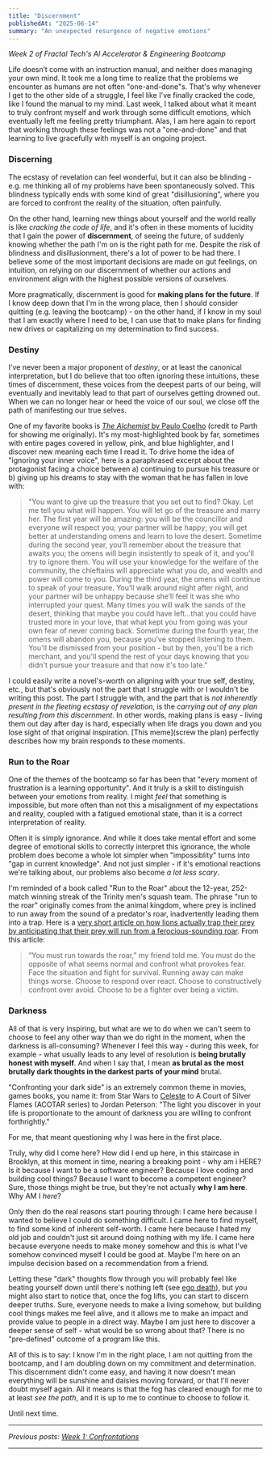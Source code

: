 ```yaml
---
title: "Discernment"
publishedAt: "2025-06-14"
summary: "An unexpected resurgence of negative emotions"
---
```


_Week 2 of Fractal Tech's AI Accelerator & Engineering Bootcamp_

Life doesn’t come with an instruction manual, and neither does managing your own mind. It took me a long time to realize that the problems we encounter as humans are not often "one-and-done"s. That's why whenever I get to the other side of a struggle, I feel like I've finally cracked the code, like I found the manual to my mind. Last week, I talked about what it meant to truly confront myself and work through some difficult emotions, which eventually left me feeling pretty triumphant. Alas, I am here again to report that working through these feelings was not a "one-and-done" and that learning to live gracefully with myself is an ongoing project.

### Discerning

The ecstasy of revelation can feel wonderful, but it can also be blinding - e.g. me thinking all of my problems have been spontaneously solved. This blindness typically ends with some kind of great "disillusioning", where you are forced to confront the reality of the situation, often painfully.

On the other hand, learning new things about yourself and the world really is like _cracking the code of life_, and it's often in these moments of lucidity that I gain the power of **discernment**, of seeing the future, of suddenly knowing whether the path I'm on is the right path for me. Despite the risk of blindness and disillusionment, there's a lot of power to be had there. I believe some of the most important decisions are made on gut feelings, on intuition, on relying on our discernment of whether our actions and environment align with the highest possible versions of ourselves.

More pragmatically, discernment is good for **making plans for the future**. If I know deep down that I'm in the wrong place, then I should consider quitting (e.g. leaving the bootcamp) - on the other hand, if I know in my soul that I am exactly where I need to be, I can use that to make plans for finding new drives or capitalizing on my determination to find success.

### Destiny

I've never been a major proponent of _destiny_, or at least the canonical interpretation, but I do believe that too often ignoring these intuitions, these times of discernment, these voices from the deepest parts of our being, will eventually and inevitably lead to that part of ourselves getting drowned out. When we can no longer hear or heed the voice of our soul, we close off the path of manifesting our true selves.

One of my favorite books is [_The Alchemist_ by Paulo Coelho](https://www.elizabethrider.com/why-everyone-should-read-the-alchemist/) (credit to Parth for showing me originally). It's my most-highlighted book by far, sometimes with entire pages covered in yellow, pink, and blue highlighter, and I discover new meaning each time I read it. To drive home the idea of "ignoring your inner voice", here is a paraphrased excerpt about the protagonist facing a choice between a) continuing to pursue his treasure or b) giving up his dreams to stay with the woman that he has fallen in love with:

> "You want to give up the treasure that you set out to find? Okay. Let me tell you what will happen. You will let go of the treasure and marry her. The first year will be amazing: you will be the councillor and everyone will respect you; your partner will be happy; you will get better at understanding omens and learn to love the desert. Sometime during the second year, you’ll remember about the treasure that awaits you; the omens will begin insistently to speak of it, and you'll try to ignore them. You will use your knowledge for the welfare of the community, the chieftains will appreciate what you do, and wealth and power will come to you. During the third year, the omens will continue to speak of your treasure. You’ll walk around night after
> night, and your partner will be unhappy because she’ll feel it
> was she who interrupted your quest. Many times you will walk the sands of the desert, thinking that maybe you could have left...that you could have trusted more in your love, that what kept you from going was your own fear of never coming back. Sometime during the fourth year, the omens will abandon you, because you've stopped listening to them. You'll be dismissed from your position - but by then, you'll be a rich merchant, and you'll spend the rest of your days knowing that you didn't pursue your treasure and that now it's too late."

I could easily write a novel's-worth on aligning with your true self, destiny, etc., but that's obviously not the part that I struggle with or I wouldn't be writing this post. The part I struggle with, and the part that is _not inherently present in the fleeting ecstasy of revelation_, is the _carrying out of any plan resulting from this discernment_. In other words, making plans is easy - living them out day after day is hard, especially when life drags you down and you lose sight of that original inspiration. [This meme](screw the plan) perfectly describes how my brain responds to these moments.

### Run to the Roar

One of the themes of the bootcamp so far has been that "every moment of frustration is a learning opportunity". And it truly is a skill to distinguish between your emotions from reality. I might _feel_ that something is impossible, but more often than not this a misalignment of my expectations and reality, coupled with a fatigued emotional state, than it is a correct interpretation of reality.

Often it is simply ignorance. And while it does take mental effort and some degree of emotional skills to correctly interpret this ignorance, the whole problem does become a whole lot simpler when "impossiblity" turns into "gap in current knowledge". And not just simpler - if it's emotional reactions we're talking about, our problems also become _a lot less scary_.

I'm reminded of a book called "Run to the Roar" about the 12-year, 252-match winning streak of the Trinity men's squash team. The phrase "run to the roar" originally comes from the animal kingdom, where prey is inclined to run away from the sound of a predator's roar, inadvertently leading them into a trap. Here is a [very short article on how lions actually trap their prey by anticipating that their prey will run from a ferocious-sounding roar](). From this article:

> “You must run towards the roar,” my friend told me. You must do the opposite of what seems normal and confront what provokes fear. Face the situation and fight for survival. Running away can make things worse. Choose to respond over react. Choose to constructively confront over avoid. Choose to be a fighter over being a victim.

### Darkness

All of that is very inspiring, but what are we to do when we can't seem to choose to feel any other way than we do right in the moment, when the darkness is all-consuming? Whenever I feel this way - during this week, for example - what usually leads to any level of resolution is **being brutally honest with myself**. And when I say that, I mean **as brutal as the most brutally dark thoughts in the darkest parts of your mind** brutal.

"Confronting your dark side" is an extremely common theme in movies, games books, you name it: from Star Wars to [Celeste](https://www.youtube.com/watch?v=JSFkpr_psJs) to A Court of Silver Flames (ACOTAR series) to Jordan Peterson: "The light you discover in your life is proportionate to the amount of darkness you are willing to confront forthrightly."

For me, that meant questioning why I was here in the first place.

Truly, why did I come here? How did I end up here, in this staircase in Brooklyn, at this moment in time, nearing a breaking point - why am i HERE? Is it because I want to be a software engineer? Because I love coding and building cool things? Because I want to become a competent engineer? Sure, those things might be true, but they're not actually **why I am here**. Why AM I _here_?

Only then do the real reasons start pouring through: I came here because I wanted to believe I could do something difficult. I came here to find myself, to find some kind of inherent self-worth. I came here because I hated my old job and couldn't just sit around doing nothing with my life. I came here because everyone needs to make money somehow and this is what I've somehow convinced myself I could be good at. Maybe I'm here on an impulse decision based on a recommendation from a friend.

Letting these "dark" thoughts flow through you will probably feel like beating yourself down until there's nothing left (see [ego death](https://en.wikipedia.org/wiki/Ego_death)), but you might also start to notice that, once the fog lifts, you can start to discern deeper truths. Sure, everyone needs to make a living somehow, but building cool things makes me feel alive, and it allows me to make an impact and provide value to people in a direct way. Maybe I am just here to discover a deeper sense of self - what would be so wrong about that? There is no "pre-defined" outcome of a program like this.

All of this is to say: I know I'm in the right place, I am not quitting from the bootcamp, and I am doubling down on my commitment and determination. This discernment didn't come easy, and having it now doesn't mean everything will be sunshine and daisies moving forward, or that I'll never doubt myself again. All it means is that the fog has cleared enough for me to at least _see the path_, and it is up to me to continue to choose to follow it.

Until next time.

--- 

_Previous posts: [Week 1: Confrontations](https://personal-portfolio-sandy-omega-68.vercel.app/blog/wk1-confrontations)_

---
